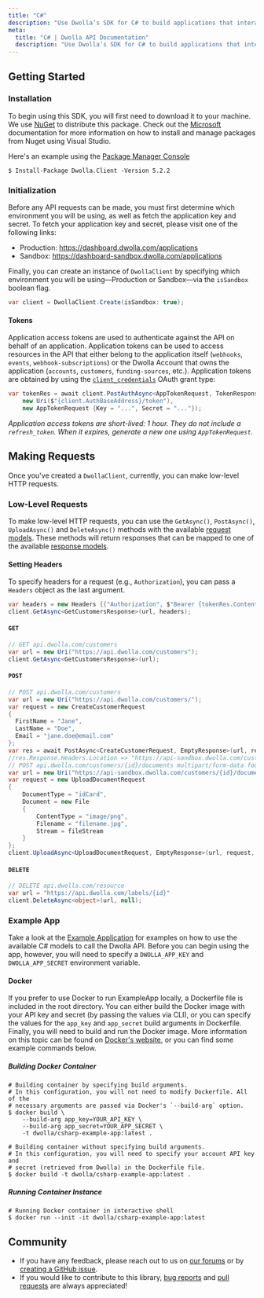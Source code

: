 ```yaml
---
title: "C#"
description: "Use Dwolla’s SDK for C# to build applications that interact with the Dwolla API to perform account-to-account payment functions."
meta:
  title: "C# | Dwolla API Documentation"
  description: "Use Dwolla’s SDK for C# to build applications that interact with the Dwolla API to perform account-to-account payment functions."
---
```


## Getting Started

### Installation

To begin using this SDK, you will first need to download it to your machine. We use
[NuGet](https://www.nuget.org/packages/Dwolla.Client) to distribute this package. Check out the
[Microsoft](https://docs.microsoft.com/en-us/nuget/consume-packages/install-use-packages-visual-studio)
documentation for more information on how to install and manage packages from Nuget using Visual Studio.

Here's an example using the
[Package Manager Console](https://docs.microsoft.com/en-us/nuget/consume-packages/install-use-packages-powershell?view=vsmac-2022)

```shell
$ Install-Package Dwolla.Client -Version 5.2.2
```

### Initialization

Before any API requests can be made, you must first determine which environment you will be using,
as well as fetch the application key and secret. To fetch your application key and secret, please
visit one of the following links:

- Production: https://dashboard.dwolla.com/applications
- Sandbox: https://dashboard-sandbox.dwolla.com/applications

Finally, you can create an instance of `DwollaClient` by specifying which environment you will be using—Production or Sandbox—via the `isSandbox` boolean flag.

```csharp
var client = DwollaClient.Create(isSandbox: true);
```

#### Tokens

Application access tokens are used to authenticate against the API on behalf of an application.
Application tokens can be used to access resources in the API that either belong to the application
itself (`webhooks`, `events`, `webhook-subscriptions`) or the Dwolla Account that owns the
application (`accounts`, `customers`, `funding-sources`, etc.). Application tokens are obtained by
using the [`client_credentials`](https://tools.ietf.org/html/rfc6749#section-4.4) OAuth grant type:

```csharp
var tokenRes = await client.PostAuthAsync<AppTokenRequest, TokenResponse>(
    new Uri($"{client.AuthBaseAddress}/token"),
    new AppTokenRequest {Key = "...", Secret = "..."});
```

_Application access tokens are short-lived: 1 hour. They do not include a `refresh_token`. When it
expires, generate a new one using `AppTokenRequest`._

## Making Requests

Once you've created a `DwollaClient`, currently, you can make low-level HTTP requests.

### Low-Level Requests

To make low-level HTTP requests, you can use the `GetAsync()`, `PostAsync()`, `UploadAsync()` and
`DeleteAsync()` methods with the available
[request models](https://github.com/Dwolla/dwolla-v2-csharp/blob/main/Dwolla.Client/Models/Requests).
These methods will return responses that can be mapped to one of the available
[response models](https://github.com/Dwolla/dwolla-v2-csharp/blob/main/Dwolla.Client/Models/Responses).

#### Setting Headers

To specify headers for a request (e.g., `Authorization`), you can pass a `Headers` object as the last argument.

```csharp
var headers = new Headers {{"Authorization", $"Bearer {tokenRes.Content.Token}"}};
client.GetAsync<GetCustomersResponse>(url, headers);
```

#### `GET`

```csharp
// GET api.dwolla.com/customers
var url = new Uri("https://api.dwolla.com/customers");
client.GetAsync<GetCustomersResponse>(url);
```

#### `POST`

```csharp
// POST api.dwolla.com/customers
var url = new Uri("https://api.dwolla.com/customers/");
var request = new CreateCustomerRequest
{
  FirstName = "Jane",
  LastName = "Doe",
  Email = "jane.doe@email.com"
};
var res = await PostAsync<CreateCustomerRequest, EmptyResponse>(url, request, headers);
//res.Response.Headers.Location => "https://api-sandbox.dwolla.com/customers/fc451a7a-ae30-4404-aB95-e3553fcd733f
// POST api.dwolla.com/customers/{id}/documents multipart/form-data foo=...
var url = new Uri("https://api-sandbox.dwolla.com/customers/{id}/documents");
var request = new UploadDocumentRequest
{
    DocumentType = "idCard",
    Document = new File
    {
        ContentType = "image/png",
        Filename = "filename.jpg",
        Stream = fileStream
    }
};
client.UploadAsync<UploadDocumentRequest, EmptyResponse>(url, request, headers);
```

#### `DELETE`

```csharp
// DELETE api.dwolla.com/resource
var url = "https://api.dwolla.com/labels/{id}"
client.DeleteAsync<object>(url, null);
```

### Example App

Take a look at the
[Example Application](https://github.com/Dwolla/dwolla-v2-csharp/tree/main/ExampleApp) for
examples on how to use the available C# models to call the Dwolla API. Before you can begin using the app, however, you will need to specify a `DWOLLA_APP_KEY` and
`DWOLLA_APP_SECRET` environment variable.

#### Docker

If you prefer to use Docker to run ExampleApp locally, a Dockerfile file is included in the root directory. You can either build the Docker image with your API key and secret (by passing the values via CLI), or you can specify the values for the `app_key` and `app_secret` build arguments in Dockerfile. Finally, you will need to build and run the Docker image. More information on this topic can be found on [Docker's website](https://docs.docker.com/build/hellobuild/), or you can find some example commands below.

##### Building Docker Container

```shell
# Building container by specifying build arguments.
# In this configuration, you will not need to modify Dockerfile. All of the
# necessary arguments are passed via Docker's `--build-arg` option.
$ docker build \
    --build-arg app_key=YOUR_API_KEY \
    --build-arg app_secret=YOUR_APP_SECRET \
    -t dwolla/csharp-example-app:latest .

# Building container without specifying build arguments.
# In this configuration, you will need to specify your account API key and
# secret (retrieved from Dwolla) in the Dockerfile file.
$ docker build -t dwolla/csharp-example-app:latest .
```

##### Running Container Instance

```shell
# Running Docker container in interactive shell
$ docker run --init -it dwolla/csharp-example-app:latest
```

## Community

- If you have any feedback, please reach out to us on [our forums](https://discuss.dwolla.com/) or
  by [creating a GitHub issue](https://github.com/Dwolla/dwolla-v2-csharp/issues/new).
- If you would like to contribute to this library,
  [bug reports](https://github.com/Dwolla/dwolla-v2-csharp/issues) and
  [pull requests](https://github.com/Dwolla/dwolla-v2-csharp/pulls) are always appreciated!
